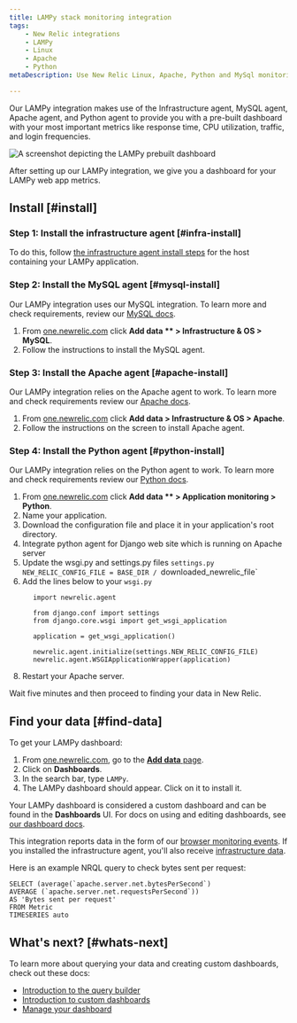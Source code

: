 ```yaml
---
title: LAMPy stack monitoring integration
tags:
    - New Relic integrations
    - LAMPy
    - Linux
    - Apache
    - Python
metaDescription: Use New Relic Linux, Apache, Python and MySql monitoring to get a dashboard with metrics from your LAMPy application.

---
```



Our LAMPy integration makes use of the Infrastructure agent, MySQL agent, Apache agent, and Python agent to provide you with a pre-built dashboard with your most important metrics like response time, CPU utilization, traffic, and login frequencies.


<img
  title="Lampy dashboard"
  alt="A screenshot depicting the LAMPy prebuilt dashboard"
  src={infrastructureLampyDashboard}
/>

<figcaption>
After setting up our LAMPy integration, we give you a dashboard for your LAMPy web app metrics. 
</figcaption>

## Install [#install]

### Step 1: Install the infrastructure agent [#infra-install]

To do this, follow [the infrastructure agent install steps](/docs/infrastructure/install-infrastructure-agent/linux-installation/install-infrastructure-monitoring-agent-linux) for the host containing your LAMPy application.

### Step 2: Install the MySQL agent [#mysql-install]

Our LAMPy integration uses our MySQL integration. To learn more and check requirements, review our [MySQL docs](/install/mysql/).

1. From [one.newrelic.com](https://one.newrelic.com) click **Add data ** > Infrastructure & OS  > MySQL**.
2. Follow the instructions to install the MySQL agent.

### Step 3: Install the Apache agent [#apache-install]

Our LAMPy integration relies on the Apache agent to work. To learn more and check requirements review our [Apache docs](/docs/infrastructure/host-integrations/host-integrations-list/apache-monitoring-integration/).

1. From [one.newrelic.com](https://one.newrelic.com) click **Add data > Infrastructure & OS  > Apache**.
2. Follow the instructions on the screen to install Apache agent.

### Step 4: Install the Python agent [#python-install]

Our LAMPy integration relies on the Python agent to work. To learn more and check requirements review our [Python docs](/docs/apm/agents/python-agent/getting-started/introduction-new-relic-python/).

1. From [one.newrelic.com](https://one.newrelic.com) click **Add data ** > Application monitoring  > Python**.
2. Name your application.
3. Download the configuration file and place it in your application's root directory.
4. Integrate python agent for Django web site which is running on Apache server 
5. Update the wsgi.py and settings.py files `settings.py` `NEW_RELIC_CONFIG_FILE = BASE_DIR / `downloaded_newrelic_file`
6. Add the lines below to your `wsgi.py`

```
      import newrelic.agent

      from django.conf import settings 
      from django.core.wsgi import get_wsgi_application

      application = get_wsgi_application()

      newrelic.agent.initialize(settings.NEW_RELIC_CONFIG_FILE)
      newrelic.agent.WSGIApplicationWrapper(application)
```
8. Restart your Apache server. 

Wait five minutes and then proceed to finding your data in New Relic. 


## Find your data [#find-data]

To get your LAMPy dashboard: 

1. From [one.newrelic.com](https://one.newrelic.com), go to the [**Add data** page](https://one.newrelic.com/marketplace). 
2. Click on **Dashboards**.
3. In the search bar, type `LAMPy`. 
4. The LAMPy dashboard should appear. Click on it to install it.

Your LAMPy dashboard is considered a custom dashboard and can be found in the **Dashboards** UI. For docs on using and editing dashboards, see [our dashboard docs](/docs/query-your-data/explore-query-data/dashboards/introduction-dashboards).

This integration reports data in the form of our [browser monitoring events](/docs/data-apis/understand-data/event-data/events-reported-browser-monitoring). If you installed the infrastructure agent, you'll also receive [infrastructure data](/docs/infrastructure/manage-your-data/data-instrumentation/default-infrastructure-monitoring-data/#infrastructure-events). 

Here is an example NRQL query to check bytes sent per request:

```
SELECT (average(`apache.server.net.bytesPerSecond`) 
AVERAGE (`apache.server.net.requestsPerSecond`)) 
AS 'Bytes sent per request' 
FROM Metric 
TIMESERIES auto
```


## What's next? [#whats-next]

To learn more about querying your data and creating custom dashboards, check out these docs: 

* [Introduction to the query builder](/docs/query-your-data/explore-query-data/query-builder/introduction-query-builder)
* [Introduction to custom dashboards](/docs/query-your-data/explore-query-data/dashboards/introduction-dashboards)
* [Manage your dashboard](/docs/query-your-data/explore-query-data/dashboards/manage-your-dashboard)
